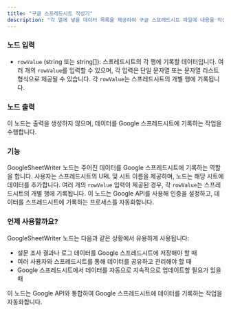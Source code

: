 ```yaml
---
title: "구글 스프레드시트 작성기"
description: "각 열에 넣을 데이터 목록을 제공하여 구글 스프레드시트 파일에 내용을 작성합니다. 참고: 구글 스프레드시트에 열 헤더가 있어야 합니다."
---
```


### 노드 입력

- `rowValue` (string 또는 string[]): 스프레드시트의 각 행에 기록할 데이터입니다. 여러 개의 `rowValue`를 입력할 수 있으며, 각 입력은 단일 문자열 또는 문자열 리스트 형식으로 제공될 수 있습니다. 각 `rowValue`는 스프레드시트의 개별 행에 기록됩니다.

### 노드 출력

이 노드는 출력을 생성하지 않으며, 데이터를 Google 스프레드시트에 기록하는 작업을 수행합니다.

### 기능

GoogleSheetWriter 노드는 주어진 데이터를 Google 스프레드시트에 기록하는 역할을 합니다. 사용자는 스프레드시트의 URL 및 시트 이름을 제공하며, 노드는 해당 시트에 데이터를 추가합니다. 여러 개의 `rowValue` 입력이 제공된 경우, 각 `rowValue`는 스프레드시트의 개별 행에 기록됩니다. 이 노드는 Google API를 사용해 인증을 설정하고, 데이터를 스프레드시트에 기록하는 프로세스를 자동화합니다.

### 언제 사용할까요?

GoogleSheetWriter 노드는 다음과 같은 상황에서 유용하게 사용됩니다:

- 설문 조사 결과나 로그 데이터를 Google 스프레드시트에 저장해야 할 때
- 여러 사용자와 스프레드시트를 통해 데이터를 공유하고 관리해야 할 때
- Google 스프레드시트에서 데이터를 자동으로 지속적으로 업데이트할 필요가 있을 때

<Info>
  이 노드는 Google API와 통합하여 Google 스프레드시트에 데이터를 기록하는 작업을
  자동화합니다.
</Info>
